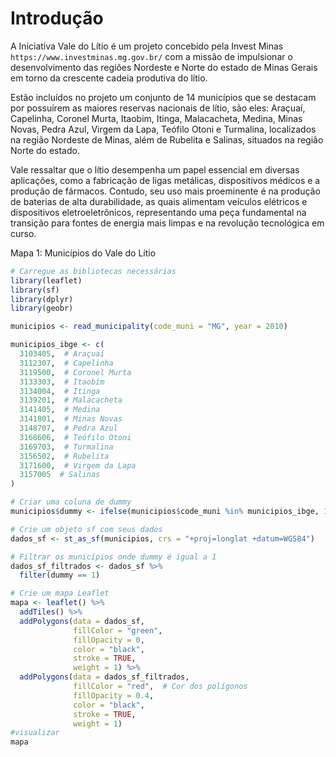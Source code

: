 # Introdução

A Iniciativa Vale do Lítio é um projeto concebido pela Invest Minas `https://www.investminas.mg.gov.br/` com a missão de impulsionar o desenvolvimento das regiões Nordeste e Norte do estado de Minas Gerais em torno da crescente cadeia produtiva do lítio.

Estão incluídos no projeto um conjunto de 14 municípios que se destacam por possuírem as maiores reservas nacionais de lítio, são eles: Araçuaí, Capelinha, Coronel Murta, Itaobim, Itinga, Malacacheta, Medina, Minas Novas, Pedra Azul, Virgem da Lapa, Teófilo Otoni e Turmalina, localizados na região Nordeste de Minas, além de Rubelita e Salinas, situados na região Norte do estado.

Vale ressaltar que o lítio desempenha um papel essencial em diversas aplicações, como a fabricação de ligas metálicas, dispositivos médicos e a produção de fármacos. Contudo, seu uso mais proeminente é na produção de baterias de alta durabilidade, as quais alimentam veículos elétricos e dispositivos eletroeletrônicos, representando uma peça fundamental na transição para fontes de energia mais limpas e na revolução tecnológica em curso.

Mapa 1: Municípios do Vale do Lítio

```r
# Carregue as bibliotecas necessárias
library(leaflet)
library(sf)
library(dplyr)
library(geobr)

municipios <- read_municipality(code_muni = "MG", year = 2010)

```

```r


municipios_ibge <- c(
  3103405,  # Araçuaí
  3112307,  # Capelinha
  3119500,  # Coronel Murta
  3133303,  # Itaobim
  3134004,  # Itinga
  3139201,  # Malacacheta
  3141405,  # Medina
  3141801,  # Minas Novas
  3148707,  # Pedra Azul
  3168606,  # Teófilo Otoni
  3169703,  # Turmalina
  3156502,  # Rubelita
  3171600,  # Virgem da Lapa
  3157005  # Salinas
)

# Criar uma coluna de dummy
municipios$dummy <- ifelse(municipios$code_muni %in% municipios_ibge, 1, 0)

# Crie um objeto sf com seus dados
dados_sf <- st_as_sf(municipios, crs = "+proj=longlat +datum=WGS84")

# Filtrar os municípios onde dummy é igual a 1
dados_sf_filtrados <- dados_sf %>%
  filter(dummy == 1)

# Crie um mapa Leaflet
mapa <- leaflet() %>%
  addTiles() %>%
  addPolygons(data = dados_sf, 
              fillColor = "green", 
              fillOpacity = 0, 
              color = "black", 
              stroke = TRUE, 
              weight = 1) %>%
  addPolygons(data = dados_sf_filtrados, 
              fillColor = "red",  # Cor dos polígonos 
              fillOpacity = 0.4, 
              color = "black", 
              stroke = TRUE, 
              weight = 1)
#visualizar
mapa
```
